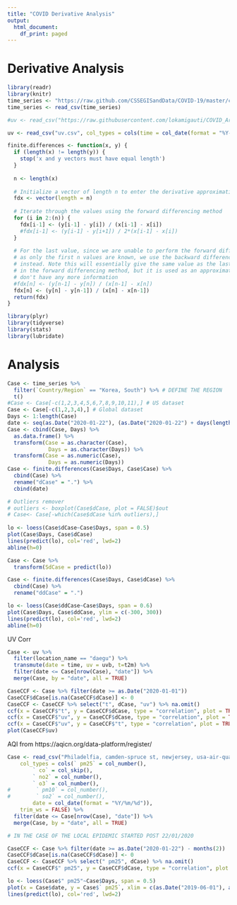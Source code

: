 ---
title: "COVID Derivative Analysis"
output:
  html_document:
    df_print: paged
---

# Derivative Analysis

```{r}
library(readr)
library(knitr)
time_series <- "https://raw.github.com/CSSEGISandData/COVID-19/master/csse_covid_19_data/csse_covid_19_time_series/time_series_covid19_confirmed_global.csv"
time_series <- read_csv(time_series)

#uv <- read_csv("https://raw.githubusercontent.com/lokamigauti/COVID_Article/master/data/meteorological_variables_daily_mean.csv?token=AKY7ZA4P75ALI7ORWW67LTS6Q5J4Y", col_types = cols(time = col_date(format = "%Y-%m-%d")))

uv <- read_csv("uv.csv", col_types = cols(time = col_date(format = "%Y-%m-%d")))
```

```{r}
finite.differences <- function(x, y) {
  if (length(x) != length(y)) {
    stop('x and y vectors must have equal length')
  }
  
  n <- length(x)
  
  # Initialize a vector of length n to enter the derivative approximations
  fdx <- vector(length = n)
  
  # Iterate through the values using the forward differencing method
  for (i in 2:(n)) {
    fdx[i-1] <- (y[i-1] - y[i]) / (x[i-1] - x[i])
    #fdx[i-1] <- (y[i-1] - y[i+1]) / 2*(x[i-1] - x[i])
  }
  
  # For the last value, since we are unable to perform the forward differencing method 
  # as only the first n values are known, we use the backward differencing approach
  # instead. Note this will essentially give the same value as the last iteration 
  # in the forward differencing method, but it is used as an approximation as we 
  # don't have any more information
  #fdx[n] <- (y[n-1] - y[n]) / (x[n-1] - x[n])
  fdx[n] <- (y[n] - y[n-1]) / (x[n] - x[n-1])
  return(fdx)
}
```

```{r}
library(plyr)
library(tidyverse)
library(stats)
library(lubridate)
```

# Analysis

```{r}
Case <- time_series %>%
  filter(`Country/Region` == "Korea, South") %>% # DEFINE THE REGION
  t()
#Case <- Case[-c(1,2,3,4,5,6,7,8,9,10,11),] # US dataset
Case <- Case[-c(1,2,3,4),] # Global dataset
Days <- 1:length(Case)
date <- seq(as.Date("2020-01-22"), (as.Date("2020-01-22") + days(length(Case)-1)), "days")
Case <- cbind(Case, Days) %>%
  as.data.frame() %>%
  transform(Case = as.character(Case),
             Days = as.character(Days)) %>%
  transform(Case = as.numeric(Case),
             Days = as.numeric(Days))
Case <- finite.differences(Case$Days, Case$Case) %>%
  cbind(Case) %>%
  rename("dCase" = ".") %>%
  cbind(date)

# Outliers remover
# outliers <- boxplot(Case$dCase, plot = FALSE)$out
# Case<- Case[-which(Case$dCase %in% outliers),]
  
lo <- loess(Case$dCase~Case$Days, span = 0.5)
plot(Case$Days, Case$dCase)
lines(predict(lo), col='red', lwd=2)
abline(h=0)
```

```{r}
Case <- Case %>%
  transform(SdCase = predict(lo))

Case <- finite.differences(Case$Days, Case$dCase) %>%
  cbind(Case) %>%
  rename("ddCase" = ".")

lo <- loess(Case$ddCase~Case$Days, span = 0.6)
plot(Case$Days, Case$ddCase, ylim = c(-300, 300))
lines(predict(lo), col='red', lwd=2)
abline(h=0)
```

UV Corr

```{r}
Case <- uv %>%
  filter(location_name == "daegu") %>%
  transmute(date = time, uv = uvb, t=t2m) %>%
  filter(date <= Case[nrow(Case), "date"]) %>%
  merge(Case, by = "date", all = TRUE)

CaseCCF <- Case %>% filter(date >= as.Date("2020-01-01"))
CaseCCF$dCase[is.na(CaseCCF$dCase)] <- 0
CaseCCF <- CaseCCF %>% select("t", dCase, "uv") %>% na.omit()
ccf(x = CaseCCF$"t", y = CaseCCF$dCase, type = "correlation", plot = TRUE, lag.max = 50)
ccf(x = CaseCCF$"uv", y = CaseCCF$dCase, type = "correlation", plot = TRUE, lag.max = 20)
ccf(x = CaseCCF$"uv", y = CaseCCF$"t", type = "correlation", plot = TRUE, lag.max = 50)
plot(CaseCCF$uv)
```



AQI from https://aqicn.org/data-platform/register/

```{r}
Case <- read_csv("Philadelfia, camden-spruce st, newjersey, usa-air-quality - Copia.csv",  # NAME OF AQI DATASET
    col_types = cols(` pm25` = col_number(),
        ` co` = col_skip(), 
        ` no2` = col_number(), 
        ` o3` = col_number(), 
#        ` pm10` = col_number(), 
#        ` so2` = col_number(), 
        date = col_date(format = "%Y/%m/%d")), 
    trim_ws = FALSE) %>%
  filter(date <= Case[nrow(Case), "date"]) %>%
  merge(Case, by = "date", all = TRUE)

# IN THE CASE OF THE LOCAL EPIDEMIC STARTED POST 22/01/2020

CaseCCF <- Case %>% filter(date >= as.Date("2020-01-22") - months(2))
CaseCCF$dCase[is.na(CaseCCF$dCase)] <- 0
CaseCCF <- CaseCCF %>% select(" pm25", dCase) %>% na.omit()
ccf(x = CaseCCF$" pm25", y = CaseCCF$dCase, type = "correlation", plot = TRUE, lag.max = 50)
```



```{r}
lo <- loess(Case$" pm25"~Case$Days, span = 0.5)
plot(x = Case$date, y = Case$` pm25`, xlim = c(as.Date("2019-06-01"), as.Date("2020-03-29")))
lines(predict(lo), col='red', lwd=2)
```

